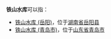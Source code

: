 '''铁山水库'''可以指：
*[[铁山水库_(岳阳)|铁山水库 (岳阳)]]，位于[[湖南省|湖南省]][[岳阳县|岳阳县]]
*[[铁山水库_(青岛市)|铁山水库 (青岛市)]]，位于[[山东省|山东省]][[青岛市|青岛市]]

{{dab|T|Cat=四字水庫消歧義}}